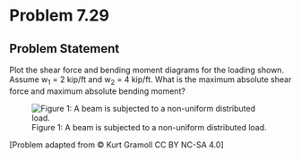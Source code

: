 # Problem 7.29 {.unnumbered}

## Problem Statement

Plot the shear force and bending moment diagrams for the loading shown. Assume w<sub>1</sub> = 2 kip/ft and w<sub>2</sub> = 4 kip/ft. What is the maximum absolute shear force and maximum absolute bending moment?


![Figure 1: A beam is subjected to a non-uniform distributed load. ](images/334.png){fig-alt="A beam is subjected to a non-unform distributed load, w1 at A and w2 at B with supports at B and C. The distance between A and B is 4 ft, the distance between B and C is 5 ft and the distance between C and D is 4 ft."}

\[Problem adapted from © Kurt Gramoll CC BY NC-SA 4.0\]